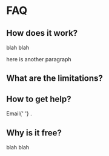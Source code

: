 

<NextBreadcrumb pageName='FAQ' pagepath='faq' />

# FAQ

## How does it work?

blah blah

here is another paragraph

## What are the limitations?

## How to get help?

<p>
  Email{' '}
  <a
    href='#'
    class='cryptedmail'
    data-name='hello'
    data-domain='dingran'
    data-tld='me'
    onclick="window.location.href = 'mailto:' + this.dataset.name + '@' + this.dataset.domain + '.' + this.dataset.tld; return false;"
  ></a>.
</p>

## Why is it free?

blah blah
